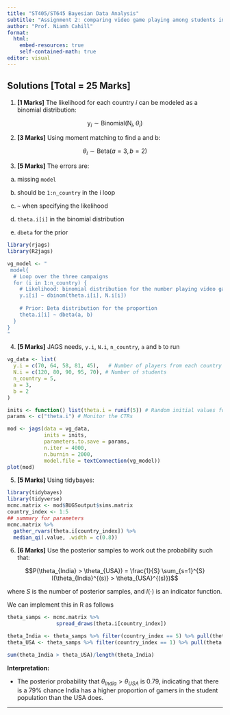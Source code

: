 ```yaml
---
title: "ST405/ST645 Bayesian Data Analysis"
subtitle: "Assignment 2: comparing video game playing among students in 5 different countries"
author: "Prof. Niamh Cahill"
format: 
  html:
    embed-resources: true
    self-contained-math: true
editor: visual
---
```


## **Solutions** **\[Total = 25 Marks\]**


  (@)  **\[1 Marks\]** The likelihood for each country $i$ can be modeled as a binomial distribution: 


$$\text{y}_i \sim \text{Binomial}(\text{N}_i, \theta_i)$$

   
  (@) **\[3 Marks\]**  Using moment matching to find a and b: 


 $$\theta_i \sim \text{Beta}(a = 3, b = 2)$$

  
  (@) **\[5 Marks\]** The errors are: 
  
  a. missing `model` 
  
  b. should be `1:n_country` in the i loop
  
  c. `~` when specifying the likelihood
  
  d. `theta.i[i]` in the binomial distribution
  
  e. `dbeta` for the prior
  
  
   
```r
library(rjags)
library(R2jags)

vg_model <- "
 model{
  # Loop over the three campaigns
  for (i in 1:n_country) {
    # Likelihood: binomial distribution for the number playing video games
    y.i[i] ~ dbinom(theta.i[i], N.i[i])
    
    # Prior: Beta distribution for the proportion
    theta.i[i] ~ dbeta(a, b)
  }
}
"
```

   (@) **\[5 Marks\]** JAGS needs, `y.i`, `N.i`, `n_country`, `a` and `b` to run 
   

```r
vg_data <- list(
  y.i = c(70, 64, 58, 81, 45),   # Number of players from each country
  N.i = c(120, 80, 90, 95, 70), # Number of students 
  n_country = 5,
  a = 3,
  b = 2
)

inits <- function() list(theta.i = runif(5)) # Random initial values for CTRs
params <- c("theta.i") # Monitor the CTRs

mod <- jags(data = vg_data, 
            inits = inits, 
            parameters.to.save = params, 
            n.iter = 4000,
            n.burnin = 2000, 
            model.file = textConnection(vg_model))
plot(mod)
```


   (@) **\[5 Marks\]**  Using tidybayes: 
   
```r
library(tidybayes)
library(tidyverse)
mcmc.matrix <- mod$BUGSoutput$sims.matrix
country_index <- 1:5
## summary for parameters
mcmc.matrix %>% 
  gather_rvars(theta.i[country_index]) %>% 
  median_qi(.value, .width = c(0.8))
```
   

   (@) **\[6 Marks\]**  Use the posterior samples to work out the probability such that: 
   
   $$P(\theta_{India} > \theta_{USA}) = \frac{1}{S} \sum_{s=1}^{S} I(\theta_{India}^{(s)} > \theta_{USA}^{(s)})$$

where $S$ is the number of posterior samples, and $I(\cdot)$ is an indicator function. 

We can implement this in R as follows

```r
theta_samps <- mcmc.matrix %>%
                spread_draws(theta.i[country_index]) 

theta_India <- theta_samps %>% filter(country_index == 5) %>% pull(theta.i)
theta_USA <- theta_samps %>% filter(country_index == 1) %>% pull(theta.i)

sum(theta_India > theta_USA)/length(theta_India)
```

**Interpretation:**

- The posterior probability that $\theta_{India} > \theta_{USA}$ is 0.79, indicating that there is a 79% chance India has a higher proportion of gamers in the student population than the USA does.

---


